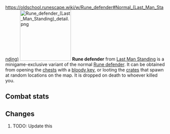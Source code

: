 https://oldschool.runescape.wiki/w/Rune_defender#Normal_(Last_Man_Standing)
{{Infobox Item
|name = Rune defender
|image = [[File:Rune defender (Last Man Standing).png]]
|release = [[04 August]] [[2016]]
|update = Last Man Standing Beta and Splashing Restrictions  # TODO: Update this
|members = No
|quest = No
|tradeable = No
|placeholder = No
|equipable = Yes
|stackable = No
|noteable = Yes
|options = Wield, Drop   # TODO: Update this
|examine = A defensive weapon.
|value = 3
|alchable = No
|weight = 0.453
|id = 27185
}}
[[File:Rune defender (Last Man Standing) detail.png|160px|left]]
'''Rune defender''' from [[Last Man Standing]] is a minigame-exclusive variant of the normal [[Rune defender]]. It can be obtained from opening the [[Chest (Last Man Standing)|chests]] with a [[bloody key]], or looting the [[Crate (Last Man Standing)|crates]] that spawn at random locations on the map. It is dropped on death to whoever killed you.

==Combat stats==
{{Infobox Bonuses
|astab = 20
|aslash = 19
|acrush = 18
|amagic = -3
|arange = -2
|dstab = 20
|dslash = 19
|dcrush = 18
|dmagic = -3
|drange = -2
|str = 5
|rstr = 0
|mdmg = 0
|prayer = 0
|slot = shield
|image = [[File:Rune defender equipped male.png|160px]]
|altimage = [[File:Rune defender equipped female.png|160px]]
}}



==Changes==
# TODO: Update this
{{Subject changes header}}
{{Subject changes
|date = 4 August 2016
|update = Last Man Standing
|change = The item was made fully available with the release of Last Man Standing.
}}
{{Subject changes footer}}

{{Last Man Standing In-game Items}}